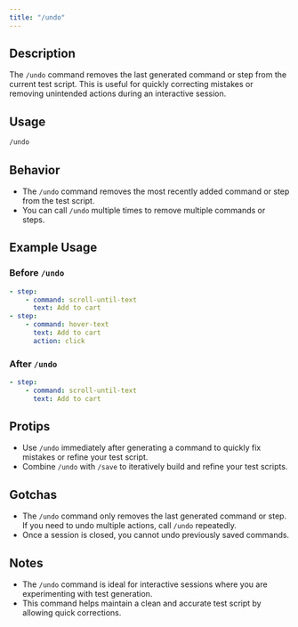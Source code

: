 ```yaml
---
title: "/undo"
---
```


## Description
The `/undo` command removes the last generated command or step from the current test script. This is useful for quickly correcting mistakes or removing unintended actions during an interactive session.

## Usage
```bash
/undo
```

## Behavior
- The `/undo` command removes the most recently added command or step from the test script.
- You can call `/undo` multiple times to remove multiple commands or steps.

## Example Usage

### Before `/undo`
```yaml
- step: 
    - command: scroll-until-text
      text: Add to cart
- step: 
    - command: hover-text
      text: Add to cart
      action: click
```

### After `/undo`
```yaml
- step: 
    - command: scroll-until-text
      text: Add to cart
```

## Protips
- Use `/undo` immediately after generating a command to quickly fix mistakes or refine your test script.
- Combine `/undo` with `/save` to iteratively build and refine your test scripts.

## Gotchas
- The `/undo` command only removes the last generated command or step. If you need to undo multiple actions, call `/undo` repeatedly.
- Once a session is closed, you cannot undo previously saved commands.

## Notes
- The `/undo` command is ideal for interactive sessions where you are experimenting with test generation.
- This command helps maintain a clean and accurate test script by allowing quick corrections.
